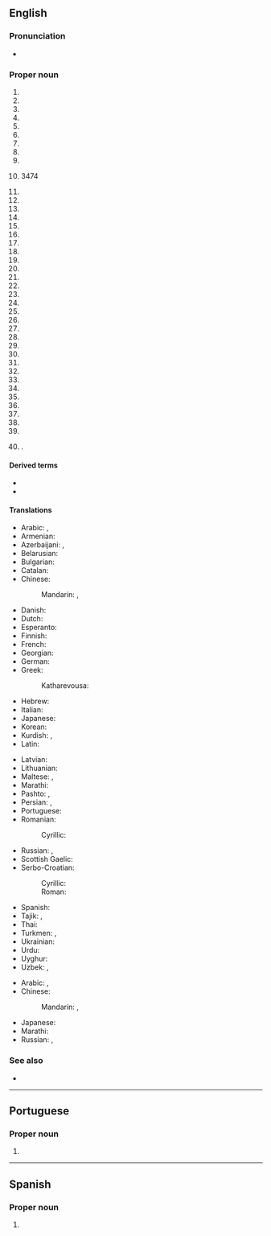 {{also|George Town}}
{{slim-wikipedia|Georgetown (disambiguation)}}
==English==
{{wikipedia}}

===Pronunciation===
* {{homophones|lang=en|George Town}}

===Proper noun===
{{en-proper noun}}

# {{place|en|capital city|c/Guyana|;|named for {{w|George III of the United Kingdom}}}}
# {{place|en|city|s/Texas|;|the county seat|of|county/Williamson County|;|named for landowner {{w|George Washington Glasscock}}}}
# {{place|en|community|p/Ontario|;|named for Canadian businessman {{w|George Kennedy (businessman)|George Kennedy}}}}
# {{place|en|city|s/Kentucky|;|the county seat|of|county/Scott County|;|named for {{w|George Washington}}}}
# {{place|en|a=A historic|neighborhood|of|city/Washington, D.C.|;|named for {{w|George II of Great Britain}}}}
# {{place|en|city|s/South Carolina|;|the county seat|of|county/Georgetown County|;|named for George III}}
# {{place|en|town|s/Massachusetts}}
# {{place|en|town|s/Delaware|;|the county seat|of|county/Sussex County|;|named for Delaware statesman George Mitchell}}
# {{place|en|village|s/Ohio|;|the county seat|of|county/Brown County|;|named for the city in Kentucky}}
# {{place|en|city|s/Illinois|;|perhaps named for landowner George Beckwith, or George Haworth, son of James Haworth, who platted the city}} 3474
# {{place|en|town|s/Indiana|;|named for George Waltz, who platted the town}}
# {{place|en|city|s/Georgia|c/US|;|the county seat|of|county/Quitman County|named for the neighborhood of Washington, D.C.}}
# {{place|en|suburb|of|city/Newcastle|state/New South Wales|;|named for landowner George Moate}}
# {{place|en|CDP|county/Luzerne County|s/Pennsylvania}}
# {{place|en|town|island/Saint Vincent}}
# {{place|en|a=A territorial charter|municipality|s/Colorado|;|the county seat|of|county/Clear Creek County|;|named for founder George Griffith}}
# {{place|en|town|s/Maine}}
# {{place|en|CDP|county/Lancaster County|s/Pennsylvania}}
# {{place|en|town|county/Polk County|s/Wisconsin}}
# {{place|en|town|s/New York}}
# {{place|en|CDP|s/California|;|named for British politician {{w|George Phipps, 2nd Marquess of Normanby}}}}
# {{place|en|town|p/Prince Edward Island|;|named for George III}}
# {{place|en|city|s/Idaho|;|named for {{w|George Q. Cannon}}, an early high-ranking Mormon}}
# {{place|en|capital|island/Ascension Island|;|named for George III}}
# {{place|en|village|s/Louisiana}}
# {{place|en|town|s/Mississippi}}
# {{place|en|village|p/Newfoundland and Labrador}}
# {{place|en|town|s/Queensland|;|named for early gold commissioner Howard St George}}
# {{place|en|borough|county/Beaver County|s/Pennsylvania}}
# {{place|en|town|county/Price County|s/Wisconsin}}
# {{place|en|city|s/Minnesota}}
# {{place|en|town|s/Arkansas}}
# {{place|en|town|s/South Australia}}
# {{place|en|a=An unincorporated|community|county/Berkeley County|s/West Virginia}}
# {{place|en|a=An unincorporated|community|county/Lewis County|s/West Virginia}}
# {{place|en|a=An unincorporated|community|county/Marshall County|s/West Virginia}}
# {{place|en|a=An unincorporated|community|county/Monongalia County|s/West Virginia|;|named for early settler George Pratt}}
# {{place|en|village|s/Alaska|;|named for traders George Hoffman, George Fredericks, and George Morgan}}
# {{place|en|a=A ghost|town|p/Alberta}}
# {{lb|en|informal}} {{w|Georgetown University}}.
{{c|en|Universities}}

====Derived terms====
* {{l|en|Georgetown County}}
* {{l|en|Georgetowner}}

====Translations====
{{trans-top|capital of Guyana}}
* Arabic: {{t|ar|جُورْجْتَاوْن|m|tr=jurjtawn}}, {{t|ar|جُورْج تَاوْن|m|tr=jurj tawn}}
* Armenian: {{t|hy|Ջորջտաուն}}
* Azerbaijani: {{t|az|Ҹорҹтаун}}, {{t|az|Corctaun}}
* Belarusian: {{t|be|Джорджтаўн}}
* Bulgarian: {{t|bg|Джорджтаун}}
* Catalan: {{t|ca|Georgetown}}
* Chinese:
*: Mandarin: {{t+|cmn|喬治敦}}, {{t+|cmn|乔治敦|tr=Qiáozhìdūn}}
* Danish: {{t|da|Georgetown}}
* Dutch: {{t|nl|Georgetown}}
* Esperanto: {{t|eo|Ĝorĝtaŭno}}
* Finnish: {{t|fi|Georgetown}}
* French: {{t+|fr|Georgetown}}
* Georgian: {{t|ka|ჯორჯტაუნი}}
* German: {{t+|de|Georgetown}}
* Greek: {{t|el|Τζόρτζταουν}}
*: Katharevousa: {{t|el|Τζώρτζταουν}}
* Hebrew: {{t|he|ג'ורג' טאון}}
* Italian: {{t|it|Georgetown}}
* Japanese: {{t|ja|ジョージタウン|tr=Jōjitaun}}
* Korean: {{t+|ko|조지타운|tr=Jojitaun}}
* Kurdish: {{t+|ku|جۆرج تاون}}, {{t+|ku|Corctawn}}
* Latin: {{t|la|Georgiopolis}}
{{trans-mid}}
* Latvian: {{t|lv|Džordžtauna}}
* Lithuanian: {{t|lt|Džordžtaunas}}
* Maltese: {{t|mt|Ġorġtawn}}, {{t|mt|Belt ta' Ġorġ}}
* Marathi: {{t|mr|जॉर्जटाउन|n|tr=jǒrjṭāun}}
* Pashto: {{t|ps|جورج ټون|tr=jorj ṫaun}}, {{t|ps|جورج ټاون|tr=jorj ṫāūn}}
* Persian: {{t|fa|جورج تاون|tr=jorj tâun}}, {{t|fa|جورج تائون|tr=jorj tâ'un}}
* Portuguese: {{t+|pt|Georgetown}}
* Romanian: {{t+|ro|Georgetown}}
*: Cyrillic: {{t|ro|Ӂеорӂетаун|tr=Djeordjetaun}}
* Russian: {{t+|ru|Джо́рджтаун|m}}, {{t+|ru|Джорджта́ун|m}}
* Scottish Gaelic: {{t|gd|Baile Dheòrsa}}
* Serbo-Croatian:
*: Cyrillic: {{t|sh|Џорџтаун|m}}
*: Roman: {{t|sh|Džordžtaun|m}}
* Spanish: {{t+|es|Georgetown}}
* Tajik: {{t|tg|Ҷорҷтаун}}, {{t|tg|جارجتون|tr=Jôrjtaun}}
* Thai: {{t|th|จอร์จทาวน์|tr=jòttaao}}
* Turkmen: {{t|tk|Джорджтаун}}, {{t|tk|Jorjtaun}}
* Ukrainian: {{t|uk|Джорджтаун}}
* Urdu: {{t|ur|جارج ٹاؤن|tr=jārj ṫā'un}}
* Uyghur: {{t|ug|جورجتاۋن|tr=Jorjtawn}}
* Uzbek: {{t|uz|Джорджтаун}}, {{t|uz|Djordjtaun}}
{{trans-bottom}}

{{trans-top|district of Washington, DC}}
* Arabic: {{t|ar|جُورْجْتَاوْن|m|tr=jurjtawn}}, {{t|ar|جُورْج تَاوْن|m|tr=jurj tawn}}
* Chinese:
*: Mandarin: {{t+|cmn|喬治敦}}, {{t+|cmn|乔治敦|tr=Qiáozhìdūn}}
{{trans-mid}}
* Japanese: {{t|ja|ジョージタウン|tr=Jōjitaun}}
* Marathi: {{t|mr|जॉर्जटाउन|tr=jǒrjaṭāuna}}
* Russian: {{t+|ru|Джо́рджтаун|m}}, {{t+|ru|Джорджта́ун|m}}
{{trans-bottom}}

===See also===
* {{projectlink|wikipedia}}
{{cln|en|eponyms}}

----

==Portuguese==

===Proper noun===
{{pt-proper noun|f}}

# {{place|pt|capital city|c/Guyana|t1=Georgetown}}

----

==Spanish==
{{wikipedia|lang=es}}

===Proper noun===
{{es-proper noun}}

# {{l|en|Georgetown}} {{gloss|capital of Guyana}}
